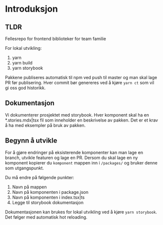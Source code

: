 
<Meta title="Introduksjon" />

# Introduksjon

## TLDR

Fellesrepo for frontend biblioteker for team familie

For lokal utvikling:

1. yarn
2. yarn build
3. yarn storybook

Pakkene publiseres automatisk til npm ved push til master og man skal lage PR før publisering.
Hver commit bør genereres ved å kjøre `yarn ct` som vil gi oss god historikk.

## Dokumentasjon

Vi dokumenterer prosjektet med storybook. Hver komponent skal ha en \*.stories.mdx|tsx fil som inneholder en beskrivelse av pakken.
Det er et krav å ha med eksempler på bruk av pakken.

## Begynn å utvikle

For å gjøre endringer på eksisterende komponenter kan man lage en branch, utvikle featuren og lage en PR.
Dersom du skal lage en ny komponent kopierer du `komponent` mappen inn i `/packages/` og bruker denne som utgangspunkt.

Du må endre på følgende punkter:

1. Navn på mappen
2. Navn på komponenten i package.json
3. Navn på komponenten i index.tsx|ts
4. Legge til storybook dokumentasjon

Dokumentasjonen kan brukes for lokal utvikling ved å kjøre `yarn storybook`.
Det følger med automatisk hot reloading.
